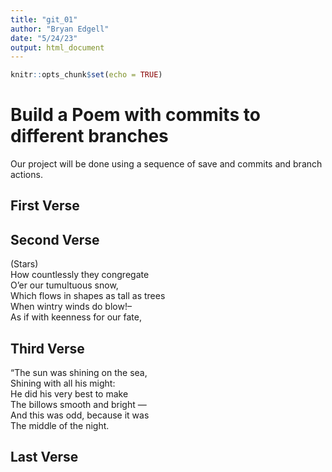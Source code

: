 ```yaml
---
title: "git_01"
author: "Bryan Edgell"
date: "5/24/23"
output: html_document
---
```


```r
knitr::opts_chunk$set(echo = TRUE)
```
# Build a Poem with commits to different branches
Our project will be done using a sequence of save and commits and branch actions.
<!-- Do not modify or change any text in "!--" bracketed areas such as this --- these are instructions to
you, if you change any of this the git program will notice it and compromise your git merging strategy !-->

## First Verse 
<!--Put the first five lines of a poem by Lewis Carrol in this section!-->

## Second Verse
<!--Put the first five lines of a poem by Robert Frost here!-->
(Stars)    
How countlessly they congregate    
O'er our tumultuous snow,    
Which flows in shapes as tall as trees    
When wintry winds do blow!--    
As if with keenness for our fate,   
  
## Third Verse
<!--Put the first two verses of The Walrus and the Carpenter here!-->
"The sun was shining on the sea,    
Shining with all his might:    
He did his very best to make    
The billows smooth and bright —    
And this was odd, because it was    
The middle of the night.  
  
## Last Verse
<!--Put a short poem you created using chatGPT of 20 to 30 lines,here!-->
